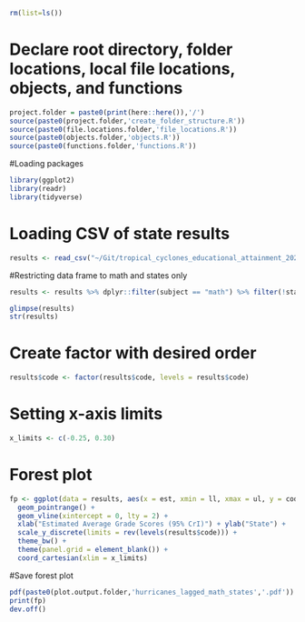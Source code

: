 ```r
rm(list=ls())
```

# Declare root directory, folder locations, local file locations, objects, and functions
```r
project.folder = paste0(print(here::here()),'/')
source(paste0(project.folder,'create_folder_structure.R'))
source(paste0(file.locations.folder,'file_locations.R'))
source(paste0(objects.folder,'objects.R'))
source(paste0(functions.folder,'functions.R'))
```

#Loading packages
```r
library(ggplot2)
library(readr)
library(tidyverse)
```

# Loading CSV of state results
```r
results <- read_csv("~/Git/tropical_cyclones_educational_attainment_2022/output/model_output/hurricane_did_lagged_national.csv")
```

#Restricting data frame to math and states only 
```r
results <- results %>% dplyr::filter(subject == "math") %>% filter(!state %in% c('0'))

glimpse(results)
str(results)
```

# Create factor with desired order
```r
results$code <- factor(results$code, levels = results$code)
```

# Setting x-axis limits
```r
x_limits <- c(-0.25, 0.30)
```

# Forest plot
```r
fp <- ggplot(data = results, aes(x = est, xmin = ll, xmax = ul, y = code)) + 
  geom_pointrange() + 
  geom_vline(xintercept = 0, lty = 2) + 
  xlab("Estimated Average Grade Scores (95% CrI)") + ylab("State") + 
  scale_y_discrete(limits = rev(levels(results$code))) + 
  theme_bw() + 
  theme(panel.grid = element_blank()) + 
  coord_cartesian(xlim = x_limits)
```


#Save forest plot
```r
pdf(paste0(plot.output.folder,'hurricanes_lagged_math_states','.pdf'))
print(fp)
dev.off()
```


